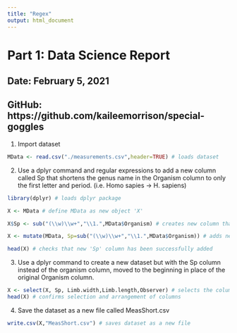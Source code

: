 ```yaml
---
title: "Regex"
output: html_document
---
```

# Part 1: Data Science Report
## Date: February 5, 2021
## GitHub: https://github.com/kaileemorrison/special-goggles

1. Import dataset 
```r
MData <- read.csv("./measurements.csv",header=TRUE) # loads dataset
```

2. Use a dplyr command and regular expressions to add a new column called Sp that shortens the genus name in the Organism column to only the first letter and period. (i.e. Homo sapies -> H. sapiens)
```r
library(dplyr) # loads dplyr package

X <- MData # define MData as new object 'X'

X$Sp <- sub("(\\w)\\w+","\\1.",MData$Organism) # creates new column that shortens genus name to first letter and period

X <- mutate(MData, Sp=sub("(\\w)\\w+","\\1.",MData$Organism)) # adds new column to the dataset

head(X) # checks that new 'Sp' column has been successfully added
```


3. Use a dplyr command to create a new dataset but with the Sp column instead of the organism column, moved to the beginning in place of the original Organism column. 
```r
X <- select(X, Sp, Limb.width,Limb.length,Observer) # selects the columns of interest and places 'Sp' at the beginning
head(X) # confirms selection and arrangement of columns
```


4. Save the dataset as a new file called MeasShort.csv
```r
write.csv(X,"MeasShort.csv") # saves dataset as a new file
```


